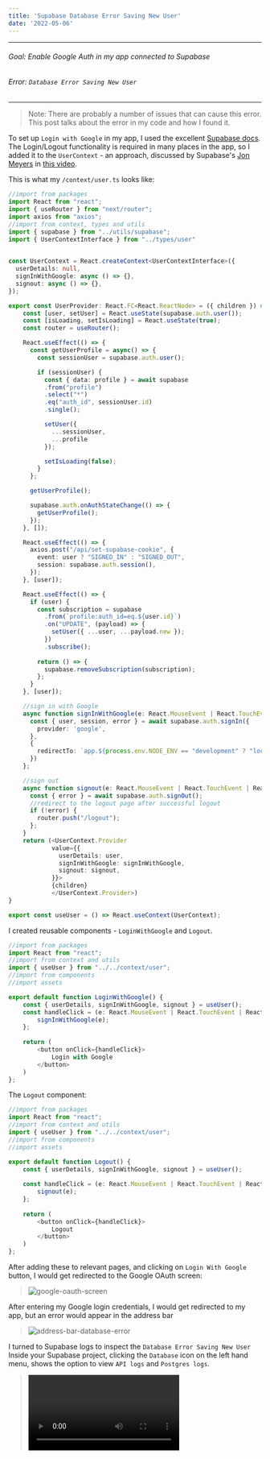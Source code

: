 ```yaml
---
title: 'Supabase Database Error Saving New User'
date: '2022-05-06'
---
```

---
###### Goal: Enable Google Auth in my app connected to Supabase
###### Error: `Database Error Saving New User`
---

> Note: There are probably a number of issues that can cause this error. This post talks about the error in my code and how I found it.

To set up `Login with Google` in my app, I used the excellent [Supabase docs](https://supabase.com/docs/guides/auth/auth-google). The Login/Logout functionality is required in many places in the app, so I added it to the `UserContext` - an approach, discussed by Supabase's [Jon Meyers](https://twitter.com/jonmeyers_io) in [this video](https://egghead.io/lessons/next-js-make-user-state-globally-accessible-in-next-js-with-react-context-and-providers).

This is what my `/context/user.ts` looks like:
```ts
//import from packages
import React from "react";
import { useRouter } from "next/router";
import axios from "axios";
//import from context, types and utils
import { supabase } from "../utils/supabase";
import { UserContextInterface } from "../types/user"

  
const UserContext = React.createContext<UserContextInterface>({
  userDetails: null,
  signInWithGoogle: async () => {},
  signout: async () => {},
});

export const UserProvider: React.FC<React.ReactNode> = ({ children }) => {
    const [user, setUser] = React.useState(supabase.auth.user());
    const [isLoading, setIsLoading] = React.useState(true);
    const router = useRouter();

    React.useEffect(() => {
      const getUserProfile = async() => {
        const sessionUser = supabase.auth.user();

        if (sessionUser) {
          const { data: profile } = await supabase
          .from("profile")
          .select("*")
          .eq("auth_id", sessionUser.id)
          .single();

          setUser({
            ...sessionUser,
            ...profile
          });

          setIsLoading(false);
        }
      };

      getUserProfile();

      supabase.auth.onAuthStateChange(() => {
        getUserProfile();
      });
    }, []);

    React.useEffect(() => {
      axios.post("/api/set-supabase-cookie", {
        event: user ? "SIGNED_IN" : "SIGNED_OUT",
        session: supabase.auth.session(),
      });
    }, [user]);

    React.useEffect(() => {
      if (user) {
        const subscription = supabase
          .from(`profile:auth_id=eq.${user.id}`)
          .on("UPDATE", (payload) => {
            setUser({ ...user, ...payload.new });
          })
          .subscribe();
  
        return () => {
          supabase.removeSubscription(subscription);
        };
      }
    }, [user]);

    //sign in with Google
    async function signInWithGoogle(e: React.MouseEvent | React.TouchEvent | React.KeyboardEvent) {
      const { user, session, error } = await supabase.auth.signIn({
        provider: 'google',
      },
      {
        redirectTo: `app.${process.env.NODE_ENV == "development" ? "localhost:3001" : "telborg.com"}/dashboard`
      })
    };

    //sign out
    async function signout(e: React.MouseEvent | React.TouchEvent | React.KeyboardEvent) {
      const { error } = await supabase.auth.signOut();
      //redirect to the logout page after successful logout
      if (!error) {
        router.push("/logout");
      };
    }
    return (<UserContext.Provider 
            value={{
              userDetails: user,
              signInWithGoogle: signInWithGoogle,
              signout: signout,
            }}>
            {children}
            </UserContext.Provider>)
}

export const useUser = () => React.useContext(UserContext);
```

I created reusable components - `LoginWithGoogle` and `Logout`.
```ts
//import from packages
import React from "react";
//import from context and utils
import { useUser } from "../../context/user";
//import from components
//import assets

export default function LoginWithGoogle() {
    const { userDetails, signInWithGoogle, signout } = useUser();
    const handleClick = (e: React.MouseEvent | React.TouchEvent | React.KeyboardEvent) => {
        signInWithGoogle(e);
    };
    
    return (
        <button onClick={handleClick}>
            Login with Google
        </button>
    )
};
```

The `Logout` component:
```ts
//import from packages
import React from "react";
//import from context and utils
import { useUser } from "../../context/user";
//import from components
//import assets

export default function Logout() {
    const { userDetails, signInWithGoogle, signout } = useUser();
    
    const handleClick = (e: React.MouseEvent | React.TouchEvent | React.KeyboardEvent) => {
        signout(e);
    };
    
    return (
        <button onClick={handleClick}>
            Logout
        </button>
    )
};
```

After adding these to relevant pages, and clicking on `Login With Google` button, I would get redirected to the Google OAuth screen:
> ![google-oauth-screen](/images/supabase-database-error/google-oauth-screen.png)

After entering my Google login credentials, I would get redirected to my app, but an error would appear in the address bar
> ![address-bar-database-error](/images/supabase-database-error/address-bar-database-error.png)

I turned to Supabase logs to inspect the `Database Error Saving New User`
Inside your Supabase project, clicking the `Database` icon on the left hand menu, shows the option to view `API logs` and `Postgres logs`.
> ![postgres-logs-supabase](/videos/supabase-database-error/postgres-logs-supabase.mov)